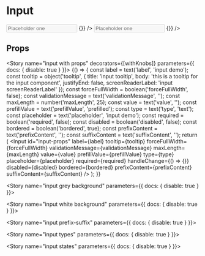 

<Meta title="Components|Input" component={Input} />

# Input

<Preview>
  <Story name="input">
    <Input
      label="Input demo"
      id="input-one"
      tooltip={{title: 'input demo'}}
      placeholder="Placeholder one"
      type="text"
      bordered
      required={false}
      disabled={false}
      invalid={false}
      handleChange={() => {}}
    />
    <Container>
      <Row>
        <Column>
          <Input
            label="Input demo"
            id="input-one"
            tooltip={{title: 'input demo'}}
            placeholder="Placeholder one"
            type="text"
            bordered
            required={false}
            disabled={false}
            invalid={false}
            handleChange={() => {}}
          />
        </Column>
      </Row>
    </Container>
  </Story>
</Preview>

## Props

<Props of={Input} />


<Story name="input with props" decorators={[withKnobs]} parameters={{ docs: { disable: true } }}>
  {() => {
    const label = text('label', 'input demo');
    const tooltip = object('tooltip', {
      title: 'input tooltip',
      body: 'this is a tooltip for the input component',
      justifyEnd: false,
      screenReaderLabel: 'input screenReaderLabel'
    });
    const forceFullWidth = boolean('forceFullWidth', false);
    const validationMessage = text('validationMessage', '');
    const maxLength = number('maxLength', 25);
    const value = text('value', '');
    const prefillValue = text('prefillValue', 'prefilled');
    const type = text('type', 'text');
    const placeholder = text('placeholder', 'input demo');
    const required = boolean('required', false);
    const disabled = boolean('disabled', false);
    const bordered = boolean('bordered', true);
    const prefixContent = text('prefixContent', '');
    const suffixContent = text('suffixContent', '');
    return (
      <Input
        id="input-props"
        label={label}
        tooltip={tooltip}
        forceFullWidth={forceFullWidth}
        validationMessage={validationMessage}
        maxLength={maxLength}
        value={value}
        prefillValue={prefillValue}
        type={type}
        placeholder={placeholder}
        required={required}
        handleChange={() => {}}
        disabled={disabled}
        bordered={bordered}
        prefixContent={prefixContent}
        suffixContent={suffixContent}
      />
    );
  }}
</Story>

<Story name="input grey background"  parameters={{ docs: { disable: true } }}>
  <GreyBackgroundView />
</Story>

<Story name="input white background"  parameters={{ docs: { disable: true } }}>
  <WhiteBackgroundView />
</Story>

<Story name="input prefix-suffix"  parameters={{ docs: { disable: true } }}>
  <PrefixSuffix />
</Story>

<Story name="input types"  parameters={{ docs: { disable: true } }}>
  <InputTypes />
</Story>

<Story name="input states"  parameters={{ docs: { disable: true } }}>
  <InputStates />
</Story>
